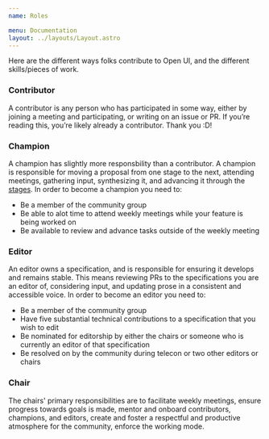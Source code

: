 ```yaml
---
name: Roles

menu: Documentation
layout: ../layouts/Layout.astro
---
```


Here are the different ways folks contribute to Open UI, and the different skills/pieces of work.

### Contributor

A contributor is any person who has participated in some way, either by joining a meeting and participating, or writing on an issue or PR. If you’re reading this, you’re likely already a contributor. Thank you :D!

### Champion

A champion has slightly more responsbility than a contributor. A champion is responsible for moving a proposal from one stage to the next, attending meetings, gathering input, synthesizing it, and advancing it through the [stages](/working-mode). In order to become a champion you need to:

- Be a member of the community group
- Be able to alot time to attend weekly meetings while your feature is being worked on
- Be available to review and advance tasks outside of the weekly meeting

### Editor

An editor owns a specification, and is responsible for ensuring it develops and remains stable. This means reviewing PRs to the specifications you are an editor of, considering input, and updating prose in a consistent and accessible voice. In order to become an editor you need to:

- Be a member of the community group
- Have five substantial technical contributions to a specification that you wish to edit
- Be nominated for editorship by either the chairs or someone who is currently an editor of that specification
- Be resolved on by the community during telecon or two other editors or chairs

### Chair

The chairs' primary responsibilities are to facilitate weekly meetings, ensure progress towards goals is made, mentor and onboard contributors, champions, and editors, create and foster a respectful and productive atmosphere for the community, enforce the working mode.
